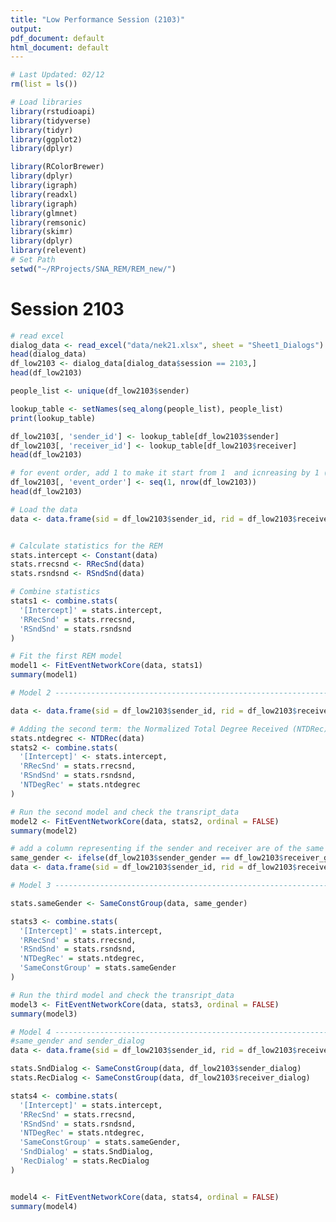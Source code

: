 ```yaml
---
title: "Low Performance Session (2103)"
output:
pdf_document: default
html_document: default
---
```

```r
# Last Updated: 02/12
rm(list = ls())

# Load libraries
library(rstudioapi)
library(tidyverse)
library(tidyr)
library(ggplot2)
library(dplyr)

library(RColorBrewer)
library(dplyr)
library(igraph)
library(readxl)
library(igraph)
library(glmnet)
library(remsonic)
library(skimr)
library(dplyr)
library(relevent)
# Set Path
setwd("~/RProjects/SNA_REM/REM_new/")
```

# Session 2103
```r
# read excel
dialog_data <- read_excel("data/nek21.xlsx", sheet = "Sheet1_Dialogs")
head(dialog_data)
df_low2103 <- dialog_data[dialog_data$session == 2103,]
head(df_low2103)

```
```r

people_list <- unique(df_low2103$sender)

lookup_table <- setNames(seq_along(people_list), people_list)
print(lookup_table)

df_low2103[, 'sender_id'] <- lookup_table[df_low2103$sender]
df_low2103[, 'receiver_id'] <- lookup_table[df_low2103$receiver]
head(df_low2103)

# for event order, add 1 to make it start from 1  and icnreasing by 1 (row number)
df_low2103[, 'event_order'] <- seq(1, nrow(df_low2103))
head(df_low2103)
```




```r
# Load the data
data <- data.frame(sid = df_low2103$sender_id, rid = df_low2103$receiver_id, time = df_low2103$event_order)


# Calculate statistics for the REM
stats.intercept <- Constant(data)
stats.rrecsnd <- RRecSnd(data)
stats.rsndsnd <- RSndSnd(data)

# Combine statistics
stats1 <- combine.stats(
  '[Intercept]' = stats.intercept,
  'RRecSnd' = stats.rrecsnd,
  'RSndSnd' = stats.rsndsnd
)

# Fit the first REM model
model1 <- FitEventNetworkCore(data, stats1)
summary(model1)

```


```r

# Model 2 -----------------------------------------------------------------

data <- data.frame(sid = df_low2103$sender_id, rid = df_low2103$receiver_id, time = df_low2103$event_order, sender_dialog = df_low2103$sender_dialog)

# Adding the second term: the Normalized Total Degree Received (NTDRec)
stats.ntdegrec <- NTDRec(data)
stats2 <- combine.stats(
  '[Intercept]' <- stats.intercept,
  'RRecSnd' = stats.rrecsnd,
  'RSndSnd' = stats.rsndsnd,
  'NTDegRec' = stats.ntdegrec
)

# Run the second model and check the transript_data
model2 <- FitEventNetworkCore(data, stats2, ordinal = FALSE)
summary(model2)
```


```r

# add a column representing if the sender and receiver are of the same gender
same_gender <- ifelse(df_low2103$sender_gender == df_low2103$receiver_gender, 1, 0)
data <- data.frame(sid = df_low2103$sender_id, rid = df_low2103$receiver_id, time = df_low2103$event_order, sender_dialog = df_low2103$sender_dialog)

# Model 3 -----------------------------------------------------------------

stats.sameGender <- SameConstGroup(data, same_gender)

stats3 <- combine.stats(
  '[Intercept]' = stats.intercept,
  'RRecSnd' = stats.rrecsnd,
  'RSndSnd' = stats.rsndsnd,
  'NTDegRec' = stats.ntdegrec,
  'SameConstGroup' = stats.sameGender
)

# Run the third model and check the transript_data
model3 <- FitEventNetworkCore(data, stats3, ordinal = FALSE)
summary(model3)
```
```r

# Model 4 -----------------------------------------------------------------
#same_gender and sender_dialog
data <- data.frame(sid = df_low2103$sender_id, rid = df_low2103$receiver_id, time = df_low2103$event_order, sender_dialog = df_low2103$sender_dialog)

stats.SndDialog <- SameConstGroup(data, df_low2103$sender_dialog)
stats.RecDialog <- SameConstGroup(data, df_low2103$receiver_dialog)

stats4 <- combine.stats(
  '[Intercept]' = stats.intercept,
  'RRecSnd' = stats.rrecsnd,
  'RSndSnd' = stats.rsndsnd,
  'NTDegRec' = stats.ntdegrec,
  'SameConstGroup' = stats.sameGender,
  'SndDialog' = stats.SndDialog,
  'RecDialog' = stats.RecDialog
)


model4 <- FitEventNetworkCore(data, stats4, ordinal = FALSE)
summary(model4)

```

